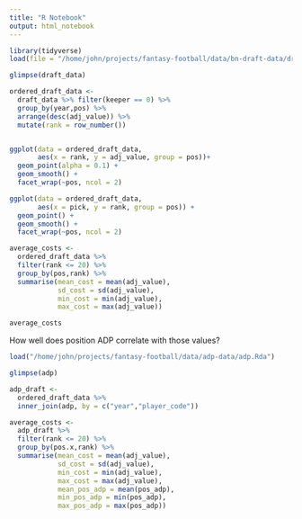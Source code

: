 ```yaml
---
title: "R Notebook"
output: html_notebook
---
```


```r
library(tidyverse)
load(file = "/home/john/projects/fantasy-football/data/bn-draft-data/draft_data.Rda")
```


```r
glimpse(draft_data)
```

```r
ordered_draft_data <-
  draft_data %>% filter(keeper == 0) %>%
  group_by(year,pos) %>%
  arrange(desc(adj_value)) %>%
  mutate(rank = row_number())


ggplot(data = ordered_draft_data,
       aes(x = rank, y = adj_value, group = pos))+
  geom_point(alpha = 0.1) +
  geom_smooth() +
  facet_wrap(~pos, ncol = 2)
```


```r
ggplot(data = ordered_draft_data,
       aes(x = pick, y = rank, group = pos)) +
  geom_point() +
  geom_smooth() +
  facet_wrap(~pos, ncol = 2)
```

```r
average_costs <-
  ordered_draft_data %>%
  filter(rank <= 20) %>%
  group_by(pos,rank) %>%
  summarise(mean_cost = mean(adj_value),
            sd_cost = sd(adj_value),
            min_cost = min(adj_value),
            max_cost = max(adj_value))
```

```r
average_costs
```

How well does position ADP correlate with those values?

```r
load("/home/john/projects/fantasy-football/data/adp-data/adp.Rda")
```

```r
glimpse(adp)
```
```r
adp_draft <- 
  ordered_draft_data %>%
  inner_join(adp, by = c("year","player_code"))
```


```r
average_costs <-
  adp_draft %>%
  filter(rank <= 20) %>%
  group_by(pos.x,rank) %>%
  summarise(mean_cost = mean(adj_value),
            sd_cost = sd(adj_value),
            min_cost = min(adj_value),
            max_cost = max(adj_value),
            mean_pos_adp = mean(pos_adp),
            min_pos_adp = min(pos_adp),
            max_pos_adp = max(pos_adp))
```

